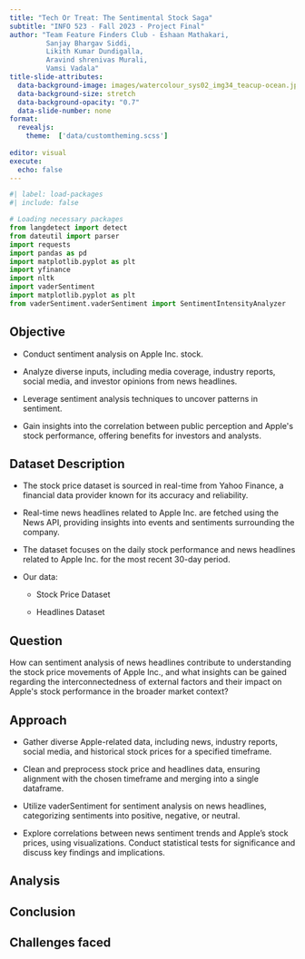 ```yaml
---
title: "Tech Or Treat: The Sentimental Stock Saga"
subtitle: "INFO 523 - Fall 2023 - Project Final"
author: "Team Feature Finders Club - Eshaan Mathakari,
         Sanjay Bhargav Siddi, 
         Likith Kumar Dundigalla,
         Aravind shrenivas Murali,
         Vamsi Vadala"
title-slide-attributes:
  data-background-image: images/watercolour_sys02_img34_teacup-ocean.jpg
  data-background-size: stretch
  data-background-opacity: "0.7"
  data-slide-number: none
format:
  revealjs:
    theme:  ['data/customtheming.scss']
  
editor: visual
execute:
  echo: false
---
```


```python
#| label: load-packages
#| include: false

# Loading necessary packages
from langdetect import detect
from dateutil import parser
import requests
import pandas as pd
import matplotlib.pyplot as plt
import yfinance
import nltk
import vaderSentiment
import matplotlib.pyplot as plt
from vaderSentiment.vaderSentiment import SentimentIntensityAnalyzer
```

## Objective

::: incremental
-   Conduct sentiment analysis on Apple Inc. stock.

-   Analyze diverse inputs, including media coverage, industry reports, social media, and investor opinions from news headlines.

-   Leverage sentiment analysis techniques to uncover patterns in sentiment.

-   Gain insights into the correlation between public perception and Apple\'s stock performance, offering benefits for investors and analysts.
:::

## Dataset Description

::: incremental
-   The stock price dataset is sourced in real-time from Yahoo Finance, a financial data provider known for its accuracy and reliability.

-   Real-time news headlines related to Apple Inc. are fetched using the News API, providing insights into events and sentiments surrounding the company.

-   The dataset focuses on the daily stock performance and news headlines related to Apple Inc. for the most recent 30-day period.

-   Our data:

    -   Stock Price Dataset

    -   Headlines Dataset
:::

## Question

How can sentiment analysis of news headlines contribute to understanding the stock price movements of Apple Inc., and what insights can be gained regarding the interconnectedness of external factors and their impact on Apple\'s stock performance in the broader market context?

## Approach

::: incremental
-   Gather diverse Apple-related data, including news, industry reports, social media, and historical stock prices for a specified timeframe.

-   Clean and preprocess stock price and headlines data, ensuring alignment with the chosen timeframe and merging into a single dataframe.

-   Utilize vaderSentiment for sentiment analysis on news headlines, categorizing sentiments into positive, negative, or neutral.

-   Explore correlations between news sentiment trends and Apple's stock prices, using visualizations. Conduct statistical tests for significance and discuss key findings and implications.
:::

## Analysis

## Conclusion

## Challenges faced
